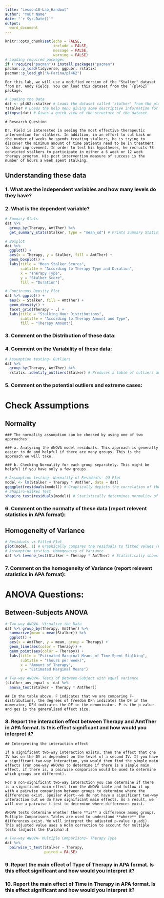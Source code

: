 ```yaml
---
title: "Lesson18-Lab_Handout"
author: "Your Name"
date: "`r Sys.Date()`"
output: 
  word_document
---
```


```r
knitr::opts_chunk$set(echo = FALSE, 
                      include = FALSE, 
                      message = FALSE, 
                      warning = FALSE)
# Loading required packages
if (!require("pacman")) install.packages("pacman")
pacman::p_load(tidyverse, ggpubr, rstatix)
pacman::p_load_gh("A-Farina/pl462")
```

```asis
For this lab, we will use a modified version of the "Stalker" dataset from Dr. Andy Fields. You can load this dataset from the `{pl462}` package.
```

```r
# Loading the Data
dat <- pl462::stalker # Loads the dataset called 'stalker' from the pl462 packages and assigns it the name "dat"
?stalker # Loads the help menu giving some descriptive information for the dataset
glimpse(dat) # Gives a quick view of the structure of the dataset.
```

```asis
# Research Question 

Dr. Field is interested in seeing the most effective therapeutic intervention for stalkers. In addition, in an effort to cut back on the number of weeks he spends treating stalkers, he is trying to discover the minimum amount of time patients need to be in treatment to show improvement. In order to test his hypotheses, he recruits 78 convicted stalkers to participate in either a 6 week or 12 week therapy program. His post intervention measure of success is the number of hours a week spent stalking.  
```

## Understanding these data

### 1. What are the independent variables and how many levels do they have?

>

### 2. What is the dependent variable?

>

```r
# Summary Stats
dat %>% 
  group_by(Therapy, AmtTher) %>% 
  get_summary_stats(Stalker, type = "mean_sd") # Prints Summary Statistics

# Boxplot
dat %>% 
  ggplot() + 
  aes(x = Therapy, y = Stalker, fill = AmtTher) + 
  geom_boxplot() + 
  labs(title = "Mean Stalker Scores",
       subtitle = "According to Therapy Type and Duration",
       x = "Therapy Type",
       y = "Stalker Score",
       fill = "Duration")

# Continuous Density Plot
dat %>% ggplot() + 
  aes(x = Stalker, fill = AmtTher) + 
  geom_density() + 
  facet_grid(Therapy ~ .) +
  labs(title = "Stalking Hour Distributions",
       subtitle = "According to Therapy Amount and Type", 
       fill = "Therapy Amount")
```

### 3. Comment on the Distribution of these data:

>

### 4. Comment on the Variability of these data:

>

```r
# Assumption testing- Outliers
dat %>% 
  group_by(Therapy, AmtTher) %>% 
  rstatix::identify_outliers(Stalker) # Produces a table of outliers and extreme cases.
```

### 5. Comment on the potential outliers and extreme cases:

>


# Check Assumptions

## Normality

```asis
### The normality assumption can be checked by using one of two approaches: 

### a. Analyzing the ANOVA model residuals. This approach is generally easier to do and helpful if there are many groups. This is the approach we will take.

### b. Checking Normality for each group separately. This might be helpful if you have only a few groups.
```

```r
# Assumption testing- Normality of Residuals- QQ Plot
model <- lm(Stalker ~ Therapy * AmtTher, data = dat)
ggqqplot(residuals(model)) # Graphically depicts the correlation of these data and a normal distribution.
# Shapiro-Wilkes Test
shapiro_test(residuals(model)) # Statistically determines normality of these data.
```

### 6. Comment on the normalty of these data (report relevent statistics in APA format):

>

## Homogeneity of Variance

```r
# Residuals vs Fitted Plot
plot(model, 1) # Graphically compares the residuals to fitted values (mean of each group)
# Assumption testing- Homogeneity of Variance
dat %>% levene_test(Stalker ~ Therapy * AmtTher) # Statistically shows homogeneity of variance.
```

### 7. Comment on the homogeneity of Variance (report relevent statistics in APA format):

>

# ANOVA Questions:

## Between-Subjects ANOVA

```r
# Two-way ANOVA- Visualize the Data
dat %>% group_by(Therapy, AmtTher) %>% 
  summarize(mean = mean(Stalker)) %>% 
  ggplot() + 
  aes(x = AmtTher, y = mean, group = Therapy) + 
  geom_line(aes(color = Therapy)) + 
  geom_point(aes(color = Therapy)) + 
  labs(title = "Estimated Marginal Means of Time Spent Stalking",
       subtitle = "(hours per week)",
       x = "Amount of Therapy",
       y = "Estimated Marginal Means")
```

```r
# Two-way ANOVA- Tests of Between-Subject with equal variance
(stalker_aov_equal <- dat %>% 
  anova_test(Stalker ~ Therapy * AmtTher))
```

```asis
## In the table above, F indicates that we are comparing F-distributions, the degrees of freedom DFn indicates the DF in the numerator, DFd indicates the DF in the denominator. P is the p-value and ges is the generalized effect size.
```

### 8. Report the interaction effect between Therapy and AmtTher in APA format. Is this effect significant and how would you interpret it?

>

```asis
## Interpreting the interaction effect

If a significant two-way interaction exists, then the effect that one IV has on the DV is dependent on the level of a second IV. If you have a significant two-way interaction, you would then find the simple main effects (run one-way ANOVAs to determine if there is a simple main effect, if there is, a pairwise comparison would be used to determine which groups are different).

For a non-significant two-way interaction you can determine if there is a significant main effect from the ANOVA table and follow it up with a pairwise comparison between groups to determine where the differences exist. Spoiler Alert--we do not have a significant two-way interaction but we do have significant main effects. As a result, we will use a pairwise t-test to determine where differences exist.

ANOVA tests determine whether there **is** a difference among groups. Multiple Comparisons Tables are used to understand **where** the differences exist. We will interpret the adjusted p-value (p.adj). This adjusted value uses a Holm correction to account for multiple tests (adjusts the $\alpha).$
```

```r
# Two-way ANOVA- Multiple Comparisons- Therapy Type
dat %>% 
  pairwise_t_test(Stalker ~ Therapy,
                  paired = FALSE) 
```

### 9. Report the main effect of Type of Therapy in APA format. Is this effect significant and how would you interpret it?

>

### 10. Report the main effect of Time in Therapy in APA format. Is this effect significant and how would you interpret it?

>
